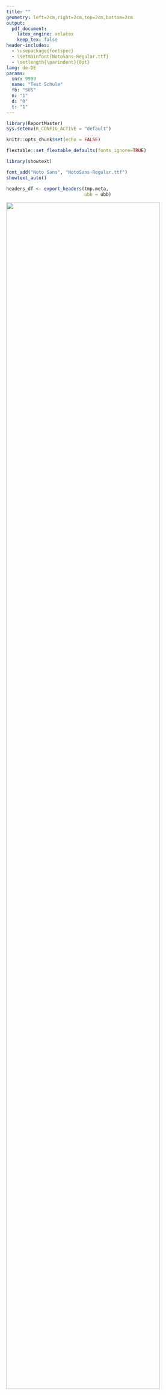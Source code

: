 ```yaml
---
title: ""
geometry: left=2cm,right=2cm,top=2cm,bottom=2cm
output:
  pdf_document: 
    latex_engine: xelatex
    keep_tex: false
header-includes:
  - \usepackage{fontspec}
  - \setmainfont{NotoSans-Regular.ttf}
  - \setlength{\parindent}{0pt}
lang: de-DE
params:
  snr: 9999
  name: "Test Schule"
  fb: "SUS"
  n: "1"
  d: "0"
  t: "1"
---
```



```r
library(ReportMaster)
Sys.setenv(R_CONFIG_ACTIVE = "default")

knitr::opts_chunk$set(echo = FALSE)

flextable::set_flextable_defaults(fonts_ignore=TRUE)

library(showtext)

font_add("Noto Sans", "NotoSans-Regular.ttf")
showtext_auto()

headers_df <- export_headers(tmp.meta, 
                             ubb = ubb)


```

```{=tex}
\begin{figure}[h!]
\raggedleft
\includegraphics[width=0.55\textwidth]{p/header_eva_las.png}
\vspace{10mm}
\end{figure}
\begin{center}
\section*{\Huge Ergebnisse aus der Befragung\newline zur Externen Evaluation} 
\end{center}
\vspace{10mm}  % Optional additional space
```

![](graphic-title_bfr.png){width="90%"}



## \LARGE `r params$name` (`r params$snr`)


\Large - Ergebnisauswertung: `r params$fb`

\Large - Gültige Bewertungen: `r params$n`

\Large - Evaluationsjahr: `r params$t`



\newpage


## Hinweise zum besseren Verständnis der Darstellungen

1. Die Überschriften zeigen die Zuordnung der Befragungsergebnisse zu den Kriterien und Anforderungen des bayerischen Qualitätstableaus. Für jede Qualitätsanforderung wird in einem Diagramm und in einer Tabelle dargestellt, inwiefern die Befragten den Aussagen im Fragebogen (Items) zugestimmt haben.

2. Die Balken in den Diagrammen zeigen, wie sich die Antworten der Befragten zu den Items über die verschiedenen Antwortkategorien verteilen. Die Farblegende findet sich in der darunterliegenden Tabelle in der Kopfzeile.

3. In den Balken ist für jede Antwortkategorie der prozentuale Anteil der Personen angegeben, die sich für diese Antwort entschieden haben. In den Tabellen finden Sie zusätzlich die absolute Anzahl der Befragten, die eine bestimmte Antwortkategorie gewählt haben.

4. Neben jedem Balken und in den Zeilen der Tabelle steht eine Kurzform der Fragebogenitems. Aus dem Kürzel in den Klammern geht die Personengruppe hervor, die das jeweilige Item eingeschätzt hat: (elt) für Eltern, (sus) für Schülerinnen und Schüler, (leh) für Lehrkräfte) und (aus) für Ausbildungspartner.

5. Weisen die einer bestimmten Qualitätsanforderung zugehörigen Fragebogenitems durchgängig hohe Zustimmungswerte auf, wird die Anforderung durch die Befragungsergebnisse gestützt.








\pagebreak

```r
avail_files <- paste0(headers_df$plot, "_plot.pdf")


# avail_tables <- list.files(pattern = "table.png")
# avail_tables <- stringr::str_sort(avail_tables, numeric = T)

avail_tables <- paste0(headers_df$plot, "_table.pdf")

header1 <- paste0("\\section{", headers_df$header1, "}")
header2 <- paste0("\\subsection{", headers_df$header2, "}")
header3 <- paste0("\\subsection{Daten}")
line <-  paste0("![](", avail_files, "){width=90%}", " \\newline")
line2 <-  paste0("![](", avail_tables, ")", " \\newline")
pbreak <- "\\pagebreak"
length_header <- length(header1)
pbreaks <- rep(pbreak, length_header)

print_str <- stringr::str_c(header1, header2, line, header3, line2)
cat(print_str)
```



```r
#headers_df <- readxl::read_excel("headers_df.xlsx")
avail_files <- list.files(pattern = "plot.pdf")
avail_files <- stringr::str_sort(avail_files, numeric = T)

avail_tables <- list.files(pattern = "table.pdf")
avail_tables <- stringr::str_sort(avail_tables, numeric = T)

header1 <- paste0("\\section{", headers_df$header1, "}")
header2 <- paste0("\\subsection{", headers_df$header2, "}")
header3 <- paste0("\\subsection{Daten}")
line <-  paste0("![](", avail_files, "){width=90%}", " \\newline")
line2 <-  paste0("![](", avail_tables, ")", " \\newline")
pbreak <- "\\pagebreak"
length_header <- length(header1)
pbreaks <- rep(pbreak, length_header)

print_str <- stringr::str_c(header1, header2, line, header3, line2)
cat(print_str)
```

